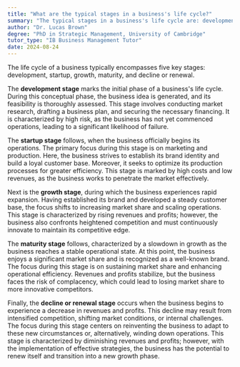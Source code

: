 ```yaml
---
title: "What are the typical stages in a business's life cycle?"
summary: "The typical stages in a business's life cycle are: development, startup, growth, maturity, and decline or renewal."
author: "Dr. Lucas Brown"
degree: "PhD in Strategic Management, University of Cambridge"
tutor_type: "IB Business Management Tutor"
date: 2024-08-24
---
```


The life cycle of a business typically encompasses five key stages: development, startup, growth, maturity, and decline or renewal.

The **development stage** marks the initial phase of a business's life cycle. During this conceptual phase, the business idea is generated, and its feasibility is thoroughly assessed. This stage involves conducting market research, drafting a business plan, and securing the necessary financing. It is characterized by high risk, as the business has not yet commenced operations, leading to a significant likelihood of failure.

The **startup stage** follows, when the business officially begins its operations. The primary focus during this stage is on marketing and production. Here, the business strives to establish its brand identity and build a loyal customer base. Moreover, it seeks to optimize its production processes for greater efficiency. This stage is marked by high costs and low revenues, as the business works to penetrate the market effectively.

Next is the **growth stage**, during which the business experiences rapid expansion. Having established its brand and developed a steady customer base, the focus shifts to increasing market share and scaling operations. This stage is characterized by rising revenues and profits; however, the business also confronts heightened competition and must continuously innovate to maintain its competitive edge.

The **maturity stage** follows, characterized by a slowdown in growth as the business reaches a stable operational state. At this point, the business enjoys a significant market share and is recognized as a well-known brand. The focus during this stage is on sustaining market share and enhancing operational efficiency. Revenues and profits stabilize, but the business faces the risk of complacency, which could lead to losing market share to more innovative competitors.

Finally, the **decline or renewal stage** occurs when the business begins to experience a decrease in revenues and profits. This decline may result from intensified competition, shifting market conditions, or internal challenges. The focus during this stage centers on reinventing the business to adapt to these new circumstances or, alternatively, winding down operations. This stage is characterized by diminishing revenues and profits; however, with the implementation of effective strategies, the business has the potential to renew itself and transition into a new growth phase.
    